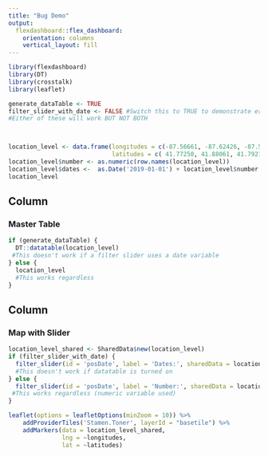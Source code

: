 ```yaml
---
title: "Bug Demo"
output: 
  flexdashboard::flex_dashboard:
    orientation: columns
    vertical_layout: fill
---
```


```r
library(flexdashboard)
library(DT)
library(crosstalk)
library(leaflet)

generate_dataTable <- TRUE 
filter_slider_with_date <- FALSE #Switch this to TRUE to demonstrate error
#Either of these will work BUT NOT BOTH



location_level <- data.frame(longitudes = c(-87.56661, -87.62426, -87.58030),
                             latitudes = c( 41.77250, 41.88061, 41.79218))
location_level$number <- as.numeric(row.names(location_level))
location_level$dates <-  as.Date('2019-01-01') + location_level$number
location_level

```

Column {data-width=500}
-----------------------------------------------------------------------

### Master Table

```r
if (generate_dataTable) {
  DT::datatable(location_level) 
 #This doesn't work if a filter slider uses a date variable
} else {
  location_level
  #This works regardless
}

```

Column {data-width=500}
-----------------------------------------------------------------------

### Map with Slider

```r

location_level_shared <- SharedData$new(location_level)
if (filter_slider_with_date) {
  filter_slider(id = 'posDate', label = 'Dates:', sharedData = location_level_shared, column = "dates")
  #This doesn't work if datatable is turned on
} else {
  filter_slider(id = 'posDate', label = 'Number:', sharedData = location_level_shared, column = "number")
 #This works regardless (numeric variable used)
}

leaflet(options = leafletOptions(minZoom = 10)) %>% 
    addProviderTiles('Stamen.Toner', layerId = "basetile") %>% 
    addMarkers(data = location_level_shared,
               lng = ~longitudes,
               lat = ~latitudes)

```

